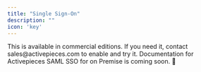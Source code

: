 ```yaml
---
title: "Single Sign-On"
description: ""
icon: 'key'
---
```


<Tip>
This is available in commercial editions. If you need it, contact sales@activepieces.com to enable and try it.
</Tip>

<Warning>
Documentation for Activepieces SAML SSO for on Premise is coming soon. 🚧
</Warning>
